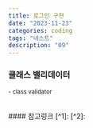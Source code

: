 ```yaml
---
title: 로그인 구현
date: "2023-11-23"
categories: coding
tags: "네스트"
description: "09"
---
```


<HeadingNavigator />

### 클래스 밸리데이터
<small>- class validator</small>

<br />
#### 참고링크
[^1]: <Lnk text='Active Record vs Data Mapper' href='https://typeorm.io/active-record-data-mapper' />
[^2]: <Lnk text='Data Source Options' href='https://typeorm.io/data-source-options' />